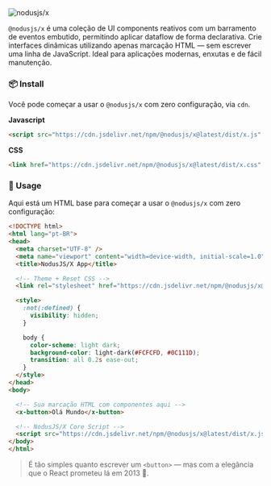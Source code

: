 
<Meta title="Configure" />

<div style={{ textAlign: 'center', marginBottom: '2rem' }}>
  <img src={logo} alt="nodusjs/x" />
</div>

`@nodusjs/x` é uma coleção de UI components reativos com um barramento de eventos embutido, permitindo aplicar dataflow de forma declarativa.
Crie interfaces dinâmicas utilizando apenas marcação HTML — sem escrever uma linha de JavaScript.
Ideal para aplicações modernas, enxutas e de fácil manutenção.


### 📦 Install

Você pode começar a usar o `@nodusjs/x` com zero configuração, via `cdn`.

**Javascript**

```html
<script src="https://cdn.jsdelivr.net/npm/@nodusjs/x@latest/dist/x.js" type="module" async></script>
```

**CSS**

```html
<link href="https://cdn.jsdelivr.net/npm/@nodusjs/x@latest/dist/x.css" rel="stylesheet" async />
```

### 🧪 Usage

Aqui está um HTML base para começar a usar o `@nodusjs/x` com zero configuração:

```html
<!DOCTYPE html>
<html lang="pt-BR">
<head>
  <meta charset="UTF-8" />
  <meta name="viewport" content="width=device-width, initial-scale=1.0" />
  <title>NodusJS/X App</title>

  <!-- Theme + Reset CSS -->
  <link rel="stylesheet" href="https://cdn.jsdelivr.net/npm/@nodusjs/x@latest/dist/x.css" async />

  <style>
    :not(:defined) {
      visibility: hidden;
    }

    body {
      color-scheme: light dark;
      background-color: light-dark(#FCFCFD, #0C111D);
      transition: all 0.2s ease-out;
    }
  </style>
</head>
<body>

  <!-- Sua marcação HTML com componentes aqui -->
  <x-button>Olá Mundo</x-button>

  <!-- NodusJS/X Core Script -->
  <script src="https://cdn.jsdelivr.net/npm/@nodusjs/x@latest/dist/x.js" type="module" async></script>
</body>
</html>
```

> É tão simples quanto escrever um `<button>` — mas com a elegância que o React prometeu lá em 2013 🫠.
